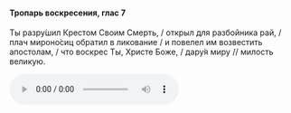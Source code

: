 #### Тропарь воскресения, глас 7

Ты разру́шил Крестом Своим Смерть, / открыл для разбойника рай, / плач мироно́сиц обратил в ликование / и повелел им возвестить апостолам, / что воскрес Ты, Христе Боже, / дару́я миру // милость великую.

<audio controls>
    <source
        src="https://psmb-neos-resources.hb.bizmrg.com/target/psmb/fbe62d19ea8fa502f61db48004d82a876c81cea2/glass7.mp3"
        type="audio/mpeg"
    />
</audio>
